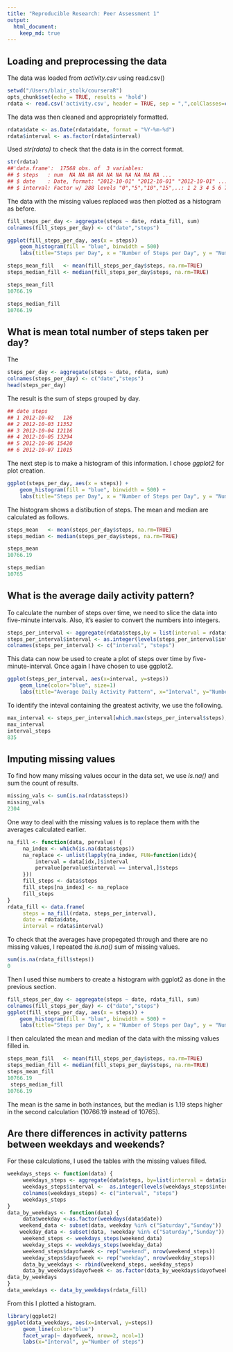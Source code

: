 ```yaml
---
title: "Reproducible Research: Peer Assessment 1"
output: 
  html_document:
    keep_md: true
---
```

## Loading and preprocessing the data
The data was loaded from *activity.csv* using read.csv()
```r
setwd("/Users/blair_stolk/courseraR")
opts_chunk$set(echo = TRUE, results = 'hold')
rdata <- read.csv('activity.csv', header = TRUE, sep = ",",colClasses=c("numeric", "character", "numeric"))
```
The data was then cleaned and appropriately formatted. 

```r
rdata$date <- as.Date(rdata$date, format = "%Y-%m-%d")
rdata$interval <- as.factor(rdata$interval)
```

Used *str(rdata)* to check that the data is in the correct format. 

```r
str(rdata)
##'data.frame':  17568 obs. of  3 variables:
## $ steps   : num  NA NA NA NA NA NA NA NA NA NA ...
## $ date    : Date, format: "2012-10-01" "2012-10-01" "2012-10-01" ...
## $ interval: Factor w/ 288 levels "0","5","10","15",..: 1 2 3 4 5 6 7 8 9 10 ...
```

The data with the missing values replaced was then plotted as a histogram as before. 

```r
fill_steps_per_day <- aggregate(steps ~ date, rdata_fill, sum)
colnames(fill_steps_per_day) <- c("date","steps")
```
```r
ggplot(fill_steps_per_day, aes(x = steps)) 
    geom_histogram(fill = "blue", binwidth = 500) 
    labs(title="Steps per Day", x = "Number of Steps per Day", y = "Number of times in a day(Count)")
```

```r
steps_mean_fill   <- mean(fill_steps_per_day$steps, na.rm=TRUE)
steps_median_fill <- median(fill_steps_per_day$steps, na.rm=TRUE)

steps_mean_fill
10766.19

steps_median_fill
10766.19
```

## What is mean total number of steps taken per day?

The 

```r
steps_per_day <- aggregate(steps ~ date, rdata, sum)
colnames(steps_per_day) <- c("date","steps")
head(steps_per_day)
```

The result is the sum of steps grouped by day. 

```r
## date steps
## 1 2012-10-02   126
## 2 2012-10-03 11352
## 3 2012-10-04 12116
## 4 2012-10-05 13294
## 5 2012-10-06 15420
## 6 2012-10-07 11015
```

The next step is to make a histogram of this information. I chose *ggplot2* for plot creation. 

```r
ggplot(steps_per_day, aes(x = steps)) + 
    geom_histogram(fill = "blue", binwidth = 500) +
    labs(title="Steps per Day", x = "Number of Steps per Day", y = "Number of times in a day(Count)")
```

The histogram shows a distibution of steps. The mean and median are calculated as follows. 

```r
steps_mean   <- mean(steps_per_day$steps, na.rm=TRUE)
steps_median <- median(steps_per_day$steps, na.rm=TRUE)

steps_mean
10766.19

steps_median
10765
```

## What is the average daily activity pattern?

To calculate the number of steps over time, we need to slice the data into five-minute intervals. Also, it's easier to convert the numbers into integers. 

```r
steps_per_interval <- aggregate(rdata$steps,by = list(interval = rdata$interval),FUN=mean, na.rm=TRUE)
steps_per_interval$interval <- as.integer(levels(steps_per_interval$interval)[steps_per_interval$interval])
colnames(steps_per_interval) <- c("interval", "steps")
```

This data can now be used to create a plot of steps over time by five-minute-interval. Once again I have chosen to use ggplot2.

```r
ggplot(steps_per_interval, aes(x=interval, y=steps)) 
    geom_line(color="blue", size=1) 
    labs(title="Average Daily Activity Pattern", x="Interval", y="Number of steps")
```

To identify the inteval containing the greatest activity, we use the following.

```r
max_interval <- steps_per_interval[which.max(steps_per_interval$steps),]
max_interval
interval_steps
835
```

## Imputing missing values

To find how many missing values occur in the data set, we use *is.na()* and sum the count of results. 
```r
missing_vals <- sum(is.na(rdata$steps))
missing_vals
2304
```

One way to deal with the missing values is to replace them with the averages calculated earlier. 
```r
na_fill <- function(data, pervalue) {
     na_index <- which(is.na(data$steps))
     na_replace <- unlist(lapply(na_index, FUN=function(idx){
         interval = data[idx,]$interval
         pervalue[pervalue$interval == interval,]$steps
     }))
     fill_steps <- data$steps
     fill_steps[na_index] <- na_replace
     fill_steps
}
rdata_fill <- data.frame(
     steps = na_fill(rdata, steps_per_interval),
     date = rdata$date,
     interval = rdata$interval)
 ```
 
 To check that the averages have propegated through and there are no missing values, I repeated the *is.na()* sum of missing values. 
 
```r
sum(is.na(rdata_fill$steps))
0
```

Then I used thise numbers to create a histogram with ggplot2 as done in the previous section. 

```r
fill_steps_per_day <- aggregate(steps ~ date, rdata_fill, sum)
colnames(fill_steps_per_day) <- c("date","steps")
ggplot(fill_steps_per_day, aes(x = steps)) + 
    geom_histogram(fill = "blue", binwidth = 500) + 
    labs(title="Steps per Day", x = "Number of Steps per Day", y = "Number of times in a day(Count)")
```

I then calculated the mean and median of the data with the missing values filled in. 

```r
steps_mean_fill   <- mean(fill_steps_per_day$steps, na.rm=TRUE)
steps_median_fill <- median(fill_steps_per_day$steps, na.rm=TRUE)
steps_mean_fill
10766.19
 steps_median_fill
10766.19
```
The mean is the same in both instances, but the median is 1.19 steps higher in the second calculation (10766.19 instead of 10765). 

## Are there differences in activity patterns between weekdays and weekends?

For these calculations, I used the tables with the missing values filled. 
```r
weekdays_steps <- function(data) {
     weekdays_steps <- aggregate(data$steps, by=list(interval = data$interval),FUN=mean, na.rm=T)
     weekdays_steps$interval <-  as.integer(levels(weekdays_steps$interval)[weekdays_steps$interval])
     colnames(weekdays_steps) <- c("interval", "steps")
     weekdays_steps
}
data_by_weekdays <- function(data) {
     data$weekday <-as.factor(weekdays(data$date))
    weekend_data <- subset(data, weekday %in% c("Saturday","Sunday"))
    weekday_data <- subset(data, !weekday %in% c("Saturday","Sunday"))
     weekend_steps <- weekdays_steps(weekend_data)
     weekday_steps <- weekdays_steps(weekday_data)
     weekend_steps$dayofweek <- rep("weekend", nrow(weekend_steps))
     weekday_steps$dayofweek <- rep("weekday", nrow(weekday_steps))
     data_by_weekdays <- rbind(weekend_steps, weekday_steps)
     data_by_weekdays$dayofweek <- as.factor(data_by_weekdays$dayofweek)
data_by_weekdays
}
data_weekdays <- data_by_weekdays(rdata_fill)
```

From this I plotted a histogram. 

```r
library(ggplot2)
ggplot(data_weekdays, aes(x=interval, y=steps))
     geom_line(color="blue") 
     facet_wrap(~ dayofweek, nrow=2, ncol=1)
     labs(x="Interval", y="Number of steps")
```
